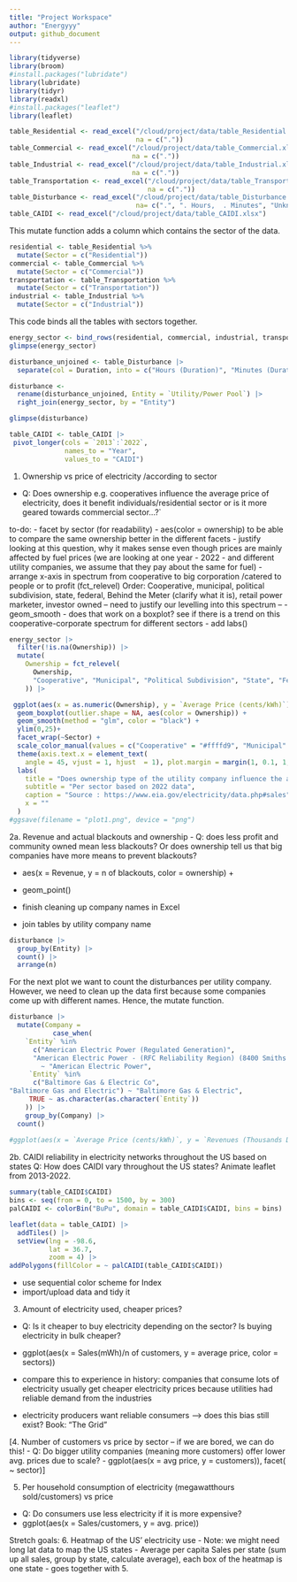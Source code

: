 ```yaml
---
title: "Project Workspace"
author: "Energyyy"
output: github_document
---
```


```r
library(tidyverse)
library(broom)
#install.packages("lubridate")
library(lubridate)
library(tidyr)
library(readxl)
#install.packages("leaflet")
library(leaflet)
```

```r
table_Residential <- read_excel("/cloud/project/data/table_Residential.xlsx",
                                na = c("."))
table_Commercial <- read_excel("/cloud/project/data/table_Commercial.xlsx",
                               na = c("."))
table_Industrial <- read_excel("/cloud/project/data/table_Industrial.xlsx", 
                               na = c("."))
table_Transportation <- read_excel("/cloud/project/data/table_Transportation.xlsx", 
                                   na = c("."))
table_Disturbance <- read_excel("/cloud/project/data/table_Disturbance.xlsx",
                                na= c(".", ". Hours,  . Minutes", "Unknow", ".        ."))
table_CAIDI <- read_excel("/cloud/project/data/table_CAIDI.xlsx")

```

This mutate function adds a column which contains the sector of the data.
```r
residential <- table_Residential %>%
  mutate(Sector = c("Residential"))
commercial <- table_Commercial %>%
  mutate(Sector = c("Commercial"))
transportation <- table_Transportation %>%
  mutate(Sector = c("Transportation"))
industrial <- table_Industrial %>%
  mutate(Sector = c("Industrial"))
```

This code binds all the tables with sectors together. 
```r
energy_sector <- bind_rows(residential, commercial, industrial, transportation)
glimpse(energy_sector)
```

```r
disturbance_unjoined <- table_Disturbance |>
  separate(col = Duration, into = c("Hours (Duration)", "Minutes (Duration)"), sep = ',') 

disturbance <- 
  rename(disturbance_unjoined, Entity = `Utility/Power Pool`) |>
  right_join(energy_sector, by = "Entity")

glimpse(disturbance)
```

```r
table_CAIDI <- table_CAIDI |>
 pivot_longer(cols = `2013`:`2022`,
              names_to = "Year",
              values_to = "CAIDI")
```

1. Ownership vs price of electricity /according to sector 
- Q: Does ownership e.g. cooperatives influence the average price of electricity, does it benefit individuals/residential sector or is it more geared towards commercial sector…?`

to-do:
- facet by sector (for readability)
- aes(color = ownership) to be able to compare the same ownership better in the different facets
- justify looking at this question, why it makes sense even though prices are mainly affected by fuel prices (we are looking at one year - 2022 - and different utility companies, we assume that they pay about the same for fuel)
- arrange x-axis in spectrum from cooperative to big corporation /catered to people or to profit (fct_relevel) 
  Order: Cooperative, municipal, political subdivision, state, federal, Behind the Meter (clarify what it is), retail power marketer, investor owned 
-- need to justify our levelling into this spectrum -- 
- geom_smooth - does that work on a boxplot? see if there is a trend on this cooperative-corporate spectrum for different sectors
- add labs() 
```r
energy_sector |>
  filter(!is.na(Ownership)) |>
  mutate(
    Ownership = fct_relevel(
      Ownership,
      "Cooperative", "Municipal", "Political Subdivision", "State", "Federal", "Behind the Meter", "Retail Power Marketer", "Investor Owned"
    )) |>

 ggplot(aes(x = as.numeric(Ownership), y = `Average Price (cents/kWh)`)) +
  geom_boxplot(outlier.shape = NA, aes(color = Ownership)) +
  geom_smooth(method = "glm", color = "black") +
  ylim(0,25)+
  facet_wrap(~Sector) +
  scale_color_manual(values = c("Cooperative" = "#ffffd9", "Municipal" = "#edf8b1", "Political Subdivision" = "#c7e9b4", "State" = "#7fcdbb", "Federal" = "#41b6c4", "Behind the Meter" = "#1d91c0", "Retail Power Marketer" = "#225ea8", "Investor Owned" = "#0c2c84")) +
  theme(axis.text.x = element_text(
    angle = 45, vjust = 1, hjust  = 1), plot.margin = margin(1, 0.1, 1, 1, unit = "mm")) +
  labs(
    title = "Does ownership type of the utility company influence the average price of electricity?",
    subtitle = "Per sector based on 2022 data",
    caption = "Source : https://www.eia.gov/electricity/data.php#sales",
    x = ""
  )
#ggsave(filename = "plot1.png", device = "png")
```

2a. Revenue and actual blackouts and ownership 
  - Q: does less profit and community owned mean less blackouts? Or does ownership tell us that big companies have more means to prevent blackouts?

- aes(x = Revenue, y = n of blackouts, color = ownership) +
- geom_point()

- finish cleaning up company names in Excel
- join tables by utility company name

```r
disturbance |> 
  group_by(Entity) |>
  count() |>
  arrange(n)
```

For the next plot we want to count the disturbances per utility company. However, we need to clean up the data first because some companies come up with different names. Hence, the mutate function. 
```r
disturbance |>
  mutate(Company = 
           case_when(
    `Entity` %in% 
      c("American Electric Power (Regulated Generation)", 
      "American Electric Power - (RFC Reliability Region) (8400 Smiths Mill Road, New Albany Ohio 43054)")
        ~ "American Electric Power", 
     `Entity` %in% 
      c("Baltimore Gas & Electric Co", 	
"Baltimore Gas and Electric") ~ "Baltimore Gas & Electric",
     TRUE ~ as.character(as.character(`Entity`))
    )) |>
    group_by(Company) |>
  count()
  
#ggplot(aes(x = `Average Price (cents/kWh)`, y = `Revenues (Thousands Dollars)`, size = n of blackouts/in categories)), facet(~ ownership)
```
  
2b. CAIDI reliability in electricity networks throughout the US based on states
Q: How does CAIDI vary throughout the US states? 
Animate leaflet from 2013-2022. 
```r
summary(table_CAIDI$CAIDI)
bins <- seq(from = 0, to = 1500, by = 300)
palCAIDI <- colorBin("BuPu", domain = table_CAIDI$CAIDI, bins = bins)
```

```r

leaflet(data = table_CAIDI) |>
  addTiles() |>
  setView(lng = -98.6,
          lat = 36.7,
          zoom = 4) |>
addPolygons(fillColor = ~ palCAIDI(table_CAIDI$CAIDI))
```

- use sequential color scheme for Index
- import/upload data and tidy it

3. Amount of electricity used, cheaper prices?
  - Q: Is it cheaper to buy electricity depending on the sector? Is buying electricity in bulk cheaper? 
  - ggplot(aes(x = Sales(mWh)/n of customers, y = average price, color = sectors))

- compare this to experience in history: companies that consume lots of electricity usually get cheaper electricity prices because utilities had reliable demand from the industries
- electricity producers want reliable consumers --> does this bias still exist?
Book: "The Grid"

[4. Number of customers vs price by sector -- if we are bored, we can do this!
  - Q: Do bigger utility companies (meaning more customers) offer lower avg. prices due to scale?
  - ggplot(aes(x = avg price, y = customers)), facet( ~ sector)]

5. Per household consumption of electricity (megawatthours sold/customers) vs price 
  - Q: Do consumers use less electricity if it is more expensive? 
  - ggplot(aes(x = Sales/customers, y = avg. price))

Stretch goals: 
6. Heatmap of the US' electricity use
  - Note: we might need long lat data to map the US states
  - Average per capita Sales per state (sum up all sales, group by state, calculate average), each box of the heatmap is one state
- goes together with 5.
